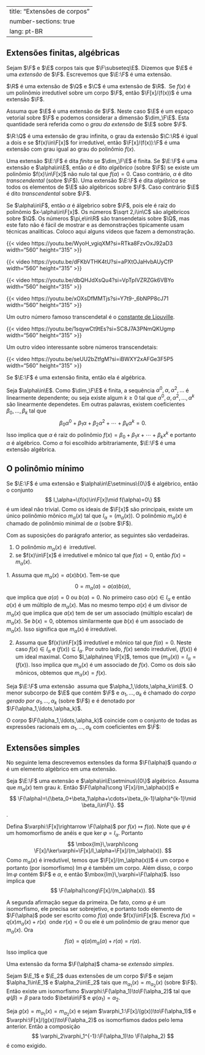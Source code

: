 
---
title: "Extensões de corpos"
number-sections: true
lang: pt-BR
---

## Extensões finitas, algébricas

:::{#def-extension}
Sejam $\F$ e $\E$ corpos tais que $\F\subseteq\E$. Dizemos que $\E$ é uma <em>extensão</em> de $\F$. Escrevemos que $\E:\F$ é uma extensão.
:::

:::{#exm-extension}
$\R$ é uma extensão de $\Q$ e $\C$ é uma extensão de $\R$.  Se $f(x)$ é um polinômio irredutível sobre um corpo $\F$, então $\F[x]/(f(x))$ é uma extensão $\F$.
:::

:::{#def-degree-ext}
Assuma que $\E$ é uma extensão de $\F$. Neste caso $\E$ é um espaço vetorial sobre $\F$ e podemos considerar a dimensão $\dim_\F\E$. Esta quantidade será referida como o <em>grau da extensão</em> de $\E$ sobre $\F$.
:::

:::{#exm-degree-ext}
$\R:\Q$ é uma extensão de grau infinita, o grau da extensão $\C:\R$ é igual a dois e se $f(x)\in\F[x]$ for irredutível, então $\F[x]/(f(x)):\F$ é uma extensão com grau igual ao grau do polinômio $f(x)$.
:::

:::{#def-ext2}
Uma extensão $\E:\F$ é dita <em>finita</em> se $\dim_\F\E$ é finita. Se $\E:\F$ é uma extensão e $\alpha\in\E$, então $\alpha$ é dito <em>algébrico</em> (sobre $\F$) se existe um polinômio $f(x)\in\F[x]$ não nulo tal que $f(\alpha)=0$. Caso contrário, $\alpha$ é dito <em>transcendental </em>(sobre $\F$). Uma extensão $\E:\F$ é dita <em>algébrica </em>se todos os elementos de $\E$ são algébricos sobre $\F$. Caso contrário $\E$ é dito <em>transcendental</em> sobre $\F$.
:::

:::{#exm-ext-alg}
Se $\alpha\in\F$, então $\alpha$ é álgebrico sobre $\F$, pois ele é raiz do polinômio $x-\alpha\in\F[x]$. Os números $\sqrt 2,i\in\C$ são algébricos sobre $\Q$. Os números $\pi,e\in\R$ são transendetais sobre $\Q$, mas este fato não é fácil de mostrar e as demonstrações tipicamente usam técnicas analíticas.  Coloco aqui alguns vídeos que fazem a demonstração.

{{< video https://youtu.be/WyoH_vgiqXM?si=RTka8FzvOxJ92aD3 width="560" height="315" >}}

{{< video https://youtu.be/dFKbVTHK4tU?si=aPXtOJaHvbAUyCfP width="560" height="315" >}}

{{< video https://youtu.be/dbQHJdXsQu4?si=VpTpIVZRZGk6VBYo width="560" height="315" >}}

{{< video https://youtu.be/xOXsDfMMTjs?si=Y7t9-_6bNPP8cJ71 width="560" height="315" >}}

Um outro número famoso transcendetal é o [constante de Liouville](https://pt.wikipedia.org/wiki/N%C3%BAmeros_de_Liouville).

{{< video https://youtu.be/1sqywCt9tEs?si=SC8J7A3PNmQKUgmp width="560" height="315" >}}

Um outro vídeo interessante sobre números transcendetais:

{{< video https://youtu.be/seUU2bZtfgM?si=iBWXY2xAFGe3F5P5 width="560" height="315" >}}
:::

:::{#lem-ext-alg}
Se $\E:\F$ é uma extensão finita, então ela é algébrica.
:::

:::{.proof}
Seja $\alpha\in\E$. Como $\dim_\F\E$ é finita, a sequência $\alpha^0,\alpha,\alpha^2,\ldots$ é linearmente dependente; ou seja existe algum $k\geq 0$ tal que $\alpha^0,\alpha,\alpha^2,\ldots,\alpha^{k}$ são linearmente dependetes. Em outras palavras, existem coeficientes $\beta_0,\ldots,\beta_{k}$ tal que
$$
\beta_0\alpha^0+\beta_1\alpha+\beta_2\alpha^2+\cdots+\beta_k\alpha^k=0.
$$
Isso implica que $\alpha$ é raiz do polinômio $f(x)=\beta_0+\beta_1x+\cdots+\beta_kx^k$ e portanto $\alpha$ é algébrico. Como $\alpha$ foi escolhido arbitrariamente, $\E:\F$ é uma extensão algébrica.
:::

## O polinômio mínimo

:::{#def-pol-min}
Se $\E:\F$ é uma extensão e $\alpha\in\E\setminus\{0\}$ é algébrico, então o conjunto
$$
I_\alpha=\{f(x)\in\F[x]\mid f(\alpha)=0\}
$$
é um ideal não trivial. Como os ideais de $\F[x]$ são principais, existe um único polinômio mônico $m_\alpha(x)$ tal que $I_\alpha=(m_\alpha(x))$. O polinômio $m_\alpha(x)$ é chamado de polinômio minimal de $\alpha$ (sobre $\F$).
:::

:::{#lem-pol-min}
Com as suposições do parágrafo anterior, as seguintes são verdadeiras.

1. O polinômio $m_\alpha(x)$ é  irredutível.
2. se $f(x)\in\F[x]$ é irredutível e mônico tal que $f(\alpha)=0$, então $f(x)=m_\alpha(x)$.
:::

:::{.proof}

1. Assuma que $m_\alpha(x)=a(x)b(x)$. Tem-se que
$$
0=m_\alpha(\alpha)=a(\alpha)b(\alpha),
$$
que implica que $a(\alpha)=0$ ou $b(\alpha)=0$. No primeiro caso $a(x)\in I_\alpha$ e então $a(x)$ é um múltiplo de $m_\alpha(x)$. Mas no mesmo tempo $a(x)$ é um divisor de $m_\alpha(x)$ que implica que $a(x)$ tem de ser um associado (múltiplo escalar) de $m_\alpha(x)$. Se $b(x)=0$, obtemos similarmente que $b(x)$ é um associado de $m_\alpha(x)$. Isso significa que $m_\alpha(x)$ é irredutível.

2. Assuma que $f(x)\in\F[x]$ irredutível e mônico tal que $f(\alpha)=0$. Neste caso $f(x)\in I_\alpha$ e $(f(x))\subseteq I_\alpha$. Por outro lado, $f(x)$ sendo irredutível, $(f(x))$ é um ideal maximal. Como $I_\alpha\neq \F[x]$, temos que $(m_\alpha(x))=I_\alpha=(f(x))$. Isso implica que $m_\alpha(x)$ é um associado de $f(x)$. Como os dois são mônicos, obtemos que $m_\alpha(x)=f(x)$.
:::

:::{#def-subfield}
Seja $\E:\F$ uma extensão  assuma que $\alpha_1,\ldots,\alpha_k\in\E$. O menor subcorpo de $\E$ que contém $\F$ e $\alpha_1,\ldots,\alpha_k$ é chamado do <em>corpo gerado por $\alpha_1,\ldots,\alpha_k$ </em>(sobre $\F$) e é denotado por $\F(\alpha_1,\ldots,\alpha_k)$.

O corpo $\F(\alpha_1,\ldots,\alpha_k)$ coincide com o conjunto de todas as expressões racionais em $\alpha_1,\ldots,\alpha_k$ com coeficientes em $\F$:
\begin{eqnarray*}
\F(\alpha_1,\ldots,\alpha_k)&=&\left\{f(\alpha_1,\ldots,\alpha_k)/g(\alpha_1,\ldots,\alpha_k)\mid\right.\\&& \left.f(x_1,\ldots,x_k),g(x_1,\ldots,x_k)\in\F[x_1,\ldots,x_k]
\mbox{ e }g(\alpha_1,\ldots,\alpha_k)\neq 0\right\}.
\end{eqnarray*}
:::

## Extensões simples

No seguinte lema descrevemos extensões da forma $\F(\alpha)$ quando $\alpha$ é um elemento algébrico em uma extensão.

:::{#lem-Fa}
Seja $\E:\F$ uma extensão e $\alpha\in\E\setminus\{0\}$ algébrico. Assuma que $m_\alpha(x)$ tem grau $k$. Então $\F(\alpha)\cong \F[x]/(m_\alpha(x))$ e
$$
\F(\alpha)=\{\beta_0+\beta_1\alpha+\cdots+\beta_{k-1}\alpha^{k-1}\mid \beta_i\in\F\}.
$$.
:::

:::{.proof}
Defina $\varphi:\F[x]\rightarrow \F(\alpha)$ por $f(x)\mapsto f(\alpha)$. Note que $\varphi$ é um homomorfismo de anéis e que $\ker\varphi = I_\alpha$. Portanto
$$
\mbox{Im}\,\varphi\cong \F[x]/\ker\varphi=\F[x]/I_\alpha=\F[x]/(m_\alpha(x)).
$$
Como $m_\alpha(x)$ é irredutível, temos que $\F[x]/(m_\alpha(x))$ é um corpo e portanto (por isomorfismo) $\mbox{Im}\,\varphi$ é também um corpo. Além disso, o corpo $\mbox{Im}\,\varphi$ contém $\F$ e $\alpha$, e então $\mbox{Im}\,\varphi=\F(\alpha)$. Isso implica que
$$
\F(\alpha)\cong\F[x]/(m_\alpha(x)).
$$

A segunda afirmação segue da primeira. De fato, como $\varphi$ é um isomorfismo, ele precisa ser sobrejetivo, e portanto todo elemento de $\F(\alpha)$ pode ser escrito como $f(\alpha)$ onde $f(x)\in\F[x]$. Escreva $f(x)=q(x)m_\alpha(x)+r(x)$  onde $r(x)=0$ ou ele é um polinômio de grau menor que $m_\alpha(x)$. Ora
$$
f(\alpha)=q(\alpha)m_\alpha(\alpha)+r(\alpha)=r(\alpha).
$$
Isso implica que
\begin{eqnarray*}
\F(\alpha)&=&\{r(\alpha)\mid r(x)\in\F[x],\ r(x)=0\mbox{ ou } \mbox{grau}\,r(x)<\mbox{grau}\,m_\alpha(x) \}\\&=&\{\beta_0+\beta_1\alpha+\cdots+\beta_{k-1}\alpha^{k-1}\mid \beta_i\in\F\}.
\end{eqnarray*}
:::

:::{#def-ext-simple}
Uma extensão da forma $\F(\alpha)$ chama-se <em>extensão simples</em>.
:::

:::{#cor-simple}
Sejam $\E_1$ e $\E_2$ duas extensões de um corpo $\F$ e sejam $\alpha_1\in\E_1$ e $\alpha_2\in\E_2$ tais que $m_{\alpha_1}(x)=m_{\alpha_2}(x)$ (sobre $\F$). Então existe um isomorfismo $\varphi:\F(\alpha_1)\to\F(\alpha_2)$ tal que $\varphi(\beta)=\beta$ para todo $\beta\in\F$ e $\varphi(\alpha_1)=\alpha_2$. 
:::

:::{.proof}
Seja $g(x)= m_{\alpha_1}(x)=m_{\alpha_2}(x)$ e sejam $\varphi_1:\F[x]/(g(x))\to\F(\alpha_1)$ e $\varphi:\F[x]/(g(x))\to\F(\alpha_2)$ os isomorfismos dados pelo lema anterior. Então a composição
$$
\varphi_2\varphi_1^{-1}:\F(\alpha_1)\to \F(\alpha_2)
$$
é como exigido.
:::
 